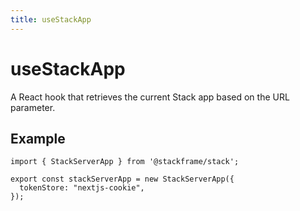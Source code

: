 ```yaml
---
title: useStackApp
---
```


# useStackApp

A React hook that retrieves the current Stack app based on the URL parameter.

## Example

```tsx
import { StackServerApp } from '@stackframe/stack';

export const stackServerApp = new StackServerApp({
  tokenStore: "nextjs-cookie",
});
```